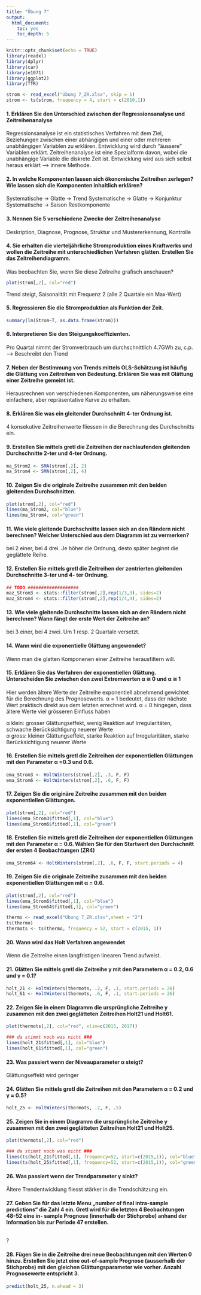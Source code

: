 ```yaml
---
title: "Übung 7"
output: 
  html_document: 
    toc: yes
    toc_depth: 5
---
```


```r
knitr::opts_chunk$set(echo = TRUE)
library(readxl) 
library(dplyr)
library(car)
library(e1071)
library(ggplot2)
library(TTR)

strom <- read_excel("Übung 7_ZR.xlsx", skip = 1)
strom <- ts(strom, frequency = 4, start = c(2010,1))
```

#### 1. Erklären Sie den Unterschied zwischen der Regressionsanalyse und Zeitreihenanalyse
Regressionsanalyse ist ein statistisches Verfahren mit dem Ziel, Beziehungen zwischen einer abhängigen und einer oder mehreren unabhängigen Variablen zu erklären. Entwicklung wird durch "äussere" Variablen erklärt.
Zeitreihenanalyse ist eine Spezialform davon, wobei die unabhängige Variable die diskrete Zeit ist. Entwicklung wird aus sich selbst heraus erklärt --> innere Methode.

#### 2. In welche Komponenten lassen sich ökonomische Zeitreihen zerlegen? Wie lassen sich die Komponenten inhaltlich erklären?
Systematische -> Glatte -> Trend
Systematische -> Glatte -> Konjunktur
Systematische -> Saison
Restkomponente

#### 3. Nennen Sie 5 verschiedene Zwecke der Zeitreihenanalyse
Deskription, Diagnose, Prognose, Struktur und Mustererkennung, Kontrolle

#### 4. Sie erhalten die vierteljährliche Stromproduktion eines Kraftwerks und wollen die Zeitreihe mit unterschiedlichen Verfahren glätten. Erstellen Sie das Zeitreihendiagramm.
Was beobachten Sie, wenn Sie diese Zeitreihe grafisch anschauen?
```r
plot(strom[,2], col="red")
```

Trend steigt, Saisonalität mit Frequenz 2 (alle 2 Quartale ein Max-Wert)


#### 5. Regressieren Sie die Stromproduktion als Funktion der Zeit.
```r
summary(lm(Strom~T, as.data.frame(strom)))
```


#### 6. Interpretieren Sie den Steigungskoeffizienten.
Pro Quartal nimmt der Stromverbrauch um durchschnittlich 4.7GWh zu, c.p.
--> Beschreibt den Trend

#### 7. Neben der Bestimmung von Trends mittels OLS-Schätzung ist häufig die Glättung von Zeitreihen von Bedeutung. Erklären Sie was mit Glättung einer Zeitreihe gemeint ist.
Herausrechnen von verschiedenen Komponenten, um näherungsweise eine einfachere, aber repräsentative Kurve zu erhalten.

#### 8. Erklären Sie was ein gleitender Durchschnitt 4-ter Ordnung ist.
4 konsekutive Zeitreihenwerte fliessen in die Berechnung des Durchschnitts ein.

#### 9. Erstellen Sie mittels gretl die Zeitreihen der nachlaufenden gleitenden Durchschnitte 2-ter und 4-ter Ordnung.
```r
ma_Strom2 <- SMA(strom[,2], 2)
ma_Strom4 <- SMA(strom[,2], 4)
```


#### 10. Zeigen Sie die originale Zeitreihe zusammen mit den beiden gleitenden Durchschnitten.
```r
plot(strom[,2], col="red")
lines(ma_Strom2, col="blue")
lines(ma_Strom4, col="green")
```


#### 11. Wie viele gleitende Durchschnitte lassen sich an den Rändern nicht berechnen? Welcher Unterschied aus dem Diagramm ist zu vermerken?
bei 2 einer, bei 4 drei. Je höher die Ordnung, desto später beginnt die geglättete Reihe.

#### 12. Erstellen Sie mittels gretl die Zeitreihen der zentrierten gleitenden Durchschnitte 3-ter und 4- ter Ordnung.
```r
## TODO ###################
maz_Strom3 <- stats::filter(strom[,2],rep(1/3,3), sides=2)
maz_Strom4 <- stats::filter(strom[,2],rep(1/4,4), sides=2)
```


#### 13. Wie viele gleitende Durchschnitte lassen sich an den Rändern nicht berechnen? Wann fängt der erste Wert der Zeitreihe an?
bei 3 einer, bei 4 zwei. Um 1 resp. 2 Quartale versetzt.

#### 14. Wann wird die exponentielle Glättung angewendet?
Wenn man die glatten Komponenen einer Zeitreihe herausfiltern will.

#### 15. Erklären Sie das Verfahren der exponentiellen Glättung. Unterscheiden Sie zwischen den zwei Extremwerten α ≅ 0 und α ≅ 1
Hier werden ältere Werte der Zeitreihe exponentiell abnehmend gewichtet für die Berechnung des Prognosewerts. α = 1 bedeutet, dass der nächste Wert praktisch direkt aus dem letzten errechnet wird. α = 0 hingegen, dass ältere Werte viel grösseren Einfluss haben  

α klein: grosser Glättungseffekt, wenig Reaktion auf Irregularitäten, schwache Berücksichtigung neuerer Werte  
α gross: kleiner Glättungseffekt, starke Reaktion auf Irregularitäten, starke Berücksichtigung neuerer Werte

#### 16. Erstellen Sie mittels gretl die Zeitreihen der exponentiellen Glättungen mit den Parameter α =0.3 und 0.6.
```r
ema_Strom3 <- HoltWinters(strom[,2], .3, F, F)
ema_Strom6 <- HoltWinters(strom[,2], .6, F, F)
```


#### 17. Zeigen Sie die originäre Zeitreihe zusammen mit den beiden exponentiellen Glättungen.
```r
plot(strom[,2], col="red")
lines(ema_Strom3$fitted[,1], col="blue")
lines(ema_Strom6$fitted[,1], col="green")
```


#### 18. Erstellen Sie mittels gretl die Zeitreihen der exponentiellen Glättungen mit den Parameter α = 0.6. Wählen Sie für den Startwert den Durchschnitt der ersten 4 Beobachtungen (ZR4)
```r
ema_Strom64 <- HoltWinters(strom[,2], .6, F, F, start.periods = 4)
```



#### 19. Zeigen Sie die originale Zeitreihe zusammen mit den beiden exponentiellen Glättungen mit α = 0.6.
```r
plot(strom[,2], col="red")
lines(ema_Strom6$fitted[,1], col="blue")
lines(ema_Strom64$fitted[,1], col="green")
```



```r
thermo <- read_excel("Übung 7_ZR.xlsx",sheet = "2")
ts(thermo)
thermots <- ts(thermo, frequency = 52, start = c(2015, 1))
```
#### 20. Wann wird das Holt Verfahren angewendet
Wenn die Zeitreihe einen langfristigen linearen Trend aufweist.

#### 21. Glätten Sie mittels gretl die Zeitreihe y mit den Parametern α = 0.2, 0.6 und γ = 0.1?
```r
holt_21 <- HoltWinters(thermots, .2, F, .1, start.periods = 26)
holt_61 <- HoltWinters(thermots, .6, F, .1, start.periods = 26)
```


#### 22. Zeigen Sie in einem Diagramm die ursprüngliche Zeitreihe y zusammen mit den zwei geglätteten Zeitreihen Holt21 und Holt61.
```r
plot(thermots[,2], col="red", xlim=c(2015, 2017))

### da stimmt noch was nicht ###
lines(holt_21$fitted[,1], col="blue")
lines(holt_61$fitted[,1], col="green")
```


#### 23. Was passiert wenn der Niveauparameter α steigt?
Glättungseffekt wird geringer

#### 24. Glätten Sie mittels gretl die Zeitreihen mit den Parametern α = 0.2 und γ = 0.5?
```r
holt_25 <- HoltWinters(thermots, .2, F, .5)
```


#### 25. Zeigen Sie in einem Diagramm die ursprüngliche Zeitreihe y zusammen mit den zwei geglätteten Zeitreihen Holt21 und Holt25.
```r
plot(thermots[,2], col="red")

### da stimmt noch was nicht ###
lines(ts(holt_21$fitted[,1], frequency=52, start=c(2015,1)), col="blue")
lines(ts(holt_25$fitted[,1], frequency=52, start=c(2015,1)), col="green")
```


#### 26. Was passiert wenn der Trendparameter γ sinkt?
Ältere Trendentwicklung fliesst stärker in die Trendschätzung ein.

#### 27. Geben Sie für das letzte Menu „number of final intra-sample predictions“ die Zahl 4 ein. Gretl wird für die letzten 4 Beobachtungen 48-52 eine in- sample Prognose (innerhalb der Stichprobe) anhand der Information bis zur Periode 47 erstellen.
```r

```
?

#### 28. Fügen Sie in die Zeitreihe drei neue Beobachtungen mit den Werten 0 hinzu. Erstellen Sie jetzt eine out-of-sample Prognose (ausserhalb der Stichprobe) mit den gleichen Glättungsparameter wie vorher. Anzahl Prognosewerte entspricht 3.
```r
predict(holt_25, n.ahead = 3)
```

